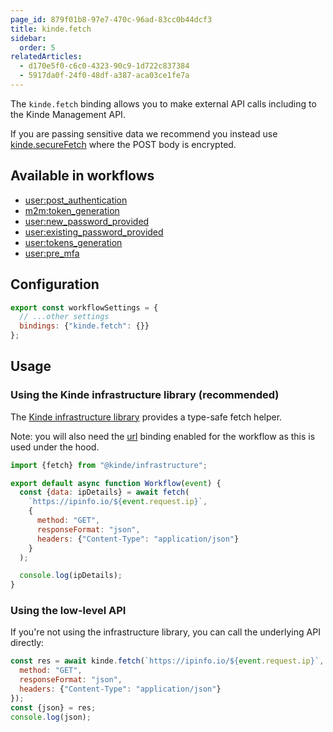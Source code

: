 ```yaml
---
page_id: 879f01b8-97e7-470c-96ad-83cc0b44dcf3
title: kinde.fetch
sidebar:
  order: 5
relatedArticles:
  - d170e5f0-c6c0-4323-90c9-1d722c837384
  - 5917da0f-24f0-48df-a387-aca03ce1fe7a
---
```


The `kinde.fetch` binding allows you to make external API calls including to the Kinde Management API.

If you are passing sensitive data we recommend you instead use [kinde.secureFetch](/workflows/bindings/secure-fetch-binding/) where the POST body is encrypted.

## Available in workflows

- [user:post_authentication](/workflows/example-workflows/workflow-user-post-auth/)
- [m2m:token_generation](/workflows/example-workflows/m2m-token-generation-workflow/)
- [user:new_password_provided](/workflows/example-workflows/new-password-provided-workflow/)
- [user:existing_password_provided](/workflows/example-workflows/existing-password-provided-workflow/)
- [user:tokens_generation](/workflows/example-workflows/user-token-generation/)
- [user:pre_mfa](/workflows/example-workflows/pre-mfa-workflow/)

## Configuration

```js
export const workflowSettings = {
  // ...other settings
  bindings: {"kinde.fetch": {}}
};
```

## Usage

### Using the Kinde infrastructure library (recommended)

The [Kinde infrastructure library](https://github.com/kinde-oss/infrastructure) provides a type-safe fetch helper.

Note: you will also need the [url](/workflows/bindings/url-binding/) binding enabled for the workflow as this is used under the hood.

```js
import {fetch} from "@kinde/infrastructure";

export default async function Workflow(event) {
  const {data: ipDetails} = await fetch(
    `https://ipinfo.io/${event.request.ip}`,
    {
      method: "GET",
      responseFormat: "json",
      headers: {"Content-Type": "application/json"}
    }
  );

  console.log(ipDetails);
}
```

### Using the low-level API

If you're not using the infrastructure library, you can call the underlying API directly:

```js
const res = await kinde.fetch(`https://ipinfo.io/${event.request.ip}`, {
  method: "GET",
  responseFormat: "json",
  headers: {"Content-Type": "application/json"}
});
const {json} = res;
console.log(json);
```

